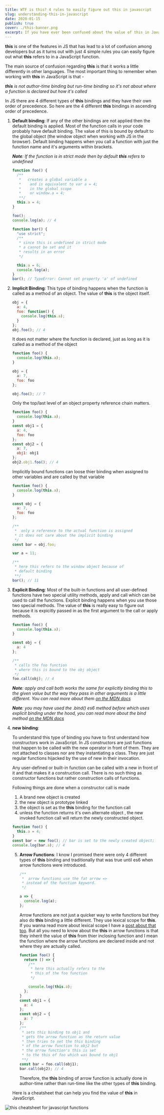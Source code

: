 ```yaml
---
title: WTF is this? 4 rules to easily figure out this in javascript
slug: understanding-this-in-javascript
date: 2020-01-15
publish: true
cover: ./this-banner.png
excerpt: If you have ever been confused about the value of this in Javascript then this guide will help you figure out how you can easily tackle this problem (no pun intended). There's a cheatsheet at the end that can help you quickly figure out the value of this if you wanna skip to that.
---
```


**this** is one of the features in JS that has lead to a lot of confusion among developers but as it turns out with just 4 simple rules you can easily figure out what **this** refers to in a JavaScript function.

The main source of confusion regarding **this** is that it works a little differently in other languages. The most important thing to remember when working with **this** in JavaScript is that -

_**this** is not author-time binding but run-time binding so it's not about where a function is declared but how it's called_

In JS there are 4 different types of **this** bindings and they have their own order of precedence. So here are the 4 different **this** bindings in ascending order of precedence.

1. **Default binding**:
   If any of the other bindings are not applied then the default binding is applied. Most of the function calls in your code probably have default binding. The value of this is bound by default to the global object (the window object when working with JS in the browser). Default binding happens when you call a function with just the function name and it's arguments within brackets.

   _**Note**: If the function is in strict mode then by default **this** refers to undefined_

   ```javascript
   function foo() {
     /**
      *   creates a global variable a
      *    and is equivalent to var a = 4;
      *    in the global scope
      *    or window.a = 4;
      **/
     this.a = 4;
   }

   foo();
   console.log(a); // 4

   function bar() {
     "use strict";
     /**
      * since this is undefined in strict mode
      * a cannot be set and it
      * results in an error
      */

     this.a = 6;
     console.log(a);
   }
   bar(); // TypeError: Cannot set property 'a' of undefined
   ```

2. **Implicit Binding**:
   This type of binding happens when the function is called as a method of an object. The value of **this** is the object itself.

   ```javascript
   obj = {
     a: 4,
     foo: function() {
       console.log(this.a);
     }
   };
   obj.foo(); // 4
   ```

   It does not matter where the function is declared, just as long as it is called as a method of the object

   ```javascript
   function foo() {
     console.log(this.a);
   }

   obj = {
     a: 7,
     foo: foo
   };

   obj.foo(); // 7
   ```

   Only the top/last level of an object property reference chain matters.

   ```javascript
   function foo() {
     console.log(this.a);
   }
   const obj1 = {
     a: 4,
     foo: foo
   };
   const obj2 = {
     a: 7,
     obj1: obj1
   };
   obj2.obj1.foo(); // 4
   ```

   Implicitly bound functions can loose thier binding when assigned to other variables and are called by that variable

   ```javascript
   function foo() {
     console.log(this.a);
   }

   const obj = {
     a: 7,
     foo: foo
   };

   /**
    *  only a reference to the actual function is assigned
    * it does not care about the implicit binding
    */
   const bar = obj.foo;

   var a = 11;

   /**
    * here this refers to the window object because of
    * default binding
    **/
   bar(); // 11
   ```

3. **Explicit Binding**:
   Most of the built-in functions and all user-defined functions have two special utility methods, apply and call which can be used to call the functions. Explicit binding happens when you use those two special methods. The value of **this** is really easy to figure out because it is expicitly passed in as the first argument to the call or apply methods.

   ```javascript
   function foo() {
     console.log(this.a);
   }

   const obj = {
     a: 4
   };

   /**
    * calls the foo function
    * where this is bound to the obj object
    */
   foo.call(obj); // 4
   ```

   _**Note**: apply and call both works the same for explicitly binding this to the given value but the way they pass in other arguments is a little different. You can read more about them [on the MDN docs](https://developer.mozilla.org/en-US/docs/Web/JavaScript/Reference/Global_Objects/Function/apply)_

   _**Note**: you may have used the .bind() es6 method before which uses explicit binding under the hood, you can read more about the bind method [on the MDN docs](https://developer.mozilla.org/en-US/docs/Web/JavaScript/Reference/Global_Objects/Function/bind)_

4. **new binding**:

   To understand this type of binding you have to first understand how constructors work in JavaScript. In JS constructors are just functions that happen to be called with the new operator in front of them. They are not attached to classes nor are they instantiating a class. They are just regular functions hijacked by the use of new in their invocation.

   Any user-defined or built-in function can be called with a new in front of it and that makes it a construction call. There is no such thing as constructor functions but rather construction calls of functions.

   Following things are done when a constructor call is made

   1. A brand new object is created
   2. the new object is prototype linked
   3. the object is set as the **this** binding for the function call
   4. unless the function returns it's own alternate object , the new invoked function call will return the newly constructed object.

   ```javascript
   function foo() {
     this.a = 4;
   }
   const bar = new foo(); // bar is set to the newly created object;
   console.log(bar.a); // 4
   ```

   5. **Arrow Functions**:
      I know I promised there were only 4 different types of **this** binding and traditionally that was true until es6 when arrow functions were introduced.

      ```javascript
      /**
       *  arrow functions use the fat arrow =>
       * instead of the function keyword.
       */

      a => {
        console.log(a);
      };
      ```

      Arrow functions are not just a quicker way to write functions but they also do **this** binding a little different. They use lexical scope for **this**. If you wanna read more about lexical scope I have a [post about that too](https://www.studiodagger.com/lexical-scope-and-closures). But all you need to know about the **this** in arrow functions is that they inherit the value of **this** from thier inclosing function and I mean the function where the arrow functions are declared inside and not where they are actually called.

      ```javascript
      function foo() {
        return () => {
          /**
           * here this actually refers to the
           * this of the foo function
           */

          console.log(this.a);
        };
      }
      const obj1 = {
        a: 4
      };
      const obj2 = {
        a: 7
      };
      /**
       * sets this binding to obj1 and
       * gets the arrow function as the return value
       * then tries to set the this binding
       * of the arrow function to obj2 but
       * the arrow function's this is set
       * to the this of foo which was bound to obj1
       **/
      const bar = foo.call(obj1);
      bar.call(obj2); // 4
      ```

      Therefore, the **this** binding of arrow function is actually done in author-time rather than run-time like the other types of **this** binding.

   Here is a cheatsheet that can help you find the value of **this** in JavaScript.

![this cheatsheet for javascript functions](./this-cheatsheet.png)
